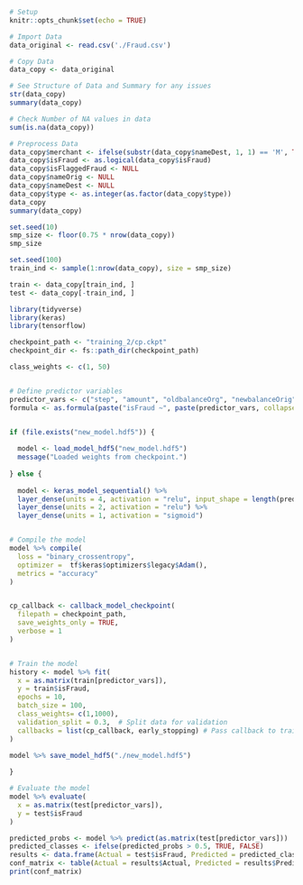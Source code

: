 ```r
# Setup
knitr::opts_chunk$set(echo = TRUE)
```

```r

# Import Data
data_original <- read.csv('./Fraud.csv')
```

```r
# Copy Data
data_copy <- data_original
```

```r
# See Structure of Data and Summary for any issues 
str(data_copy)
summary(data_copy)
```

```r
# Check Number of NA values in data
sum(is.na(data_copy))
```

```r
# Preprocess Data 
data_copy$merchant <- ifelse(substr(data_copy$nameDest, 1, 1) == 'M', TRUE, FALSE)
data_copy$isFraud <- as.logical(data_copy$isFraud)
data_copy$isFlaggedFraud <- NULL
data_copy$nameOrig <- NULL
data_copy$nameDest <- NULL
data_copy$type <- as.integer(as.factor(data_copy$type))
data_copy
summary(data_copy)
```


```r
set.seed(10)
smp_size <- floor(0.75 * nrow(data_copy))
smp_size

set.seed(100)
train_ind <- sample(1:nrow(data_copy), size = smp_size)

train <- data_copy[train_ind, ]
test <- data_copy[-train_ind, ]
```





```r
library(tidyverse)
library(keras)
library(tensorflow)

```

```r


checkpoint_path <- "training_2/cp.ckpt"
checkpoint_dir <- fs::path_dir(checkpoint_path)

class_weights <- c(1, 50)


# Define predictor variables
predictor_vars <- c("step", "amount", "oldbalanceOrg", "newbalanceOrig", "oldbalanceDest", "newbalanceDest", "type", "merchant")
formula <- as.formula(paste("isFraud ~", paste(predictor_vars, collapse = "+")))


if (file.exists("new_model.hdf5")) {
  
  model <- load_model_hdf5("new_model.hdf5")
  message("Loaded weights from checkpoint.")
  
} else {
  
  model <- keras_model_sequential() %>%
  layer_dense(units = 4, activation = "relu", input_shape = length(predictor_vars)) %>%
  layer_dense(units = 2, activation = "relu") %>%
  layer_dense(units = 1, activation = "sigmoid")


# Compile the model
model %>% compile(
  loss = "binary_crossentropy",
  optimizer =  tf$keras$optimizers$legacy$Adam(),
  metrics = "accuracy"
)


cp_callback <- callback_model_checkpoint(
  filepath = checkpoint_path,
  save_weights_only = TRUE,
  verbose = 1
)


# Train the model
history <- model %>% fit(
  x = as.matrix(train[predictor_vars]),
  y = train$isFraud,
  epochs = 10,
  batch_size = 100,
  class_weights= c(1,1000),
  validation_split = 0.3,  # Split data for validation
  callbacks = list(cp_callback, early_stopping) # Pass callback to training
)

model %>% save_model_hdf5("./new_model.hdf5")
  
}

# Evaluate the model
model %>% evaluate(
  x = as.matrix(test[predictor_vars]),
  y = test$isFraud
)

```


```r
predicted_probs <- model %>% predict(as.matrix(test[predictor_vars]))
predicted_classes <- ifelse(predicted_probs > 0.5, TRUE, FALSE)
results <- data.frame(Actual = test$isFraud, Predicted = predicted_classes)
conf_matrix <- table(Actual = results$Actual, Predicted = results$Predicted)
print(conf_matrix)
```



